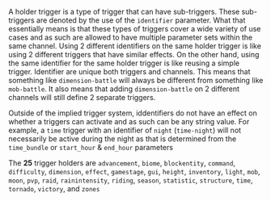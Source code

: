 A holder trigger is a type of trigger that can have sub-triggers. These sub-triggers are denoted by the use of the
`identifier` parameter. What that essentially means is that these types of triggers cover a wide variety of use cases
and as such are allowed to have multiple parameter sets within the same channel. Using 2 different identifiers on the
same holder trigger is like using 2 different triggers that have similar effects. On the other hand, using the same
identifier for the same holder trigger is like reusing a simple trigger. Identifier are unique both triggers and
channels. This means that something like `dimension-battle` will always be different from something like `mob-battle`.
It also means that adding `dimension-battle` on 2 different channels will still define 2 separate triggers.

Outside of the implied trigger system, iddentifiers do not have an effect on whether a triggers can activate and as
such can be any string value. For example, a `time` trigger with an identifier of `night` (`time-night`) will not
necessarily be active during the night as that is determined from the `time_bundle` or `start_hour` & `end_hour`
parameters

The **25** trigger holders are `advancement`, `biome`, `blockentity`, `command`, `difficulty`, `dimension`, `effect`,
 `gamestage`, `gui`, `height`, `inventory`, `light`, `mob`, `moon`, `pvp`, `raid`, `rainintensity`, `riding`, `season`,
 `statistic`, `structure`, `time`, `tornado`, `victory`, and `zones`